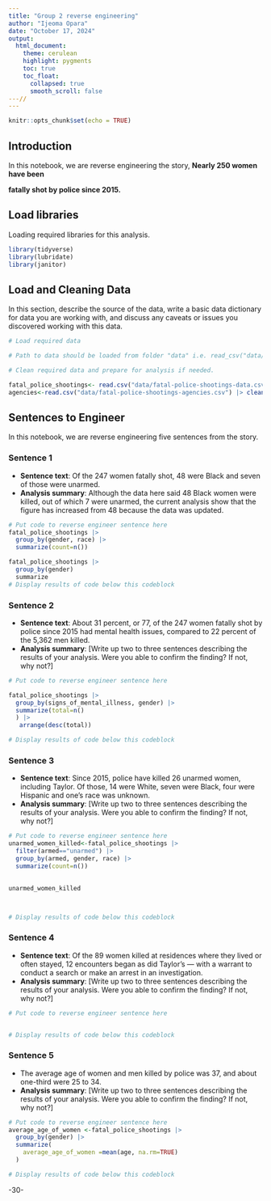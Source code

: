 ```yaml
---
title: "Group 2 reverse engineering"
author: "Ijeoma Opara"
date: "October 17, 2024"
output:
  html_document:
    theme: cerulean
    highlight: pygments
    toc: true
    toc_float:
      collapsed: true
      smooth_scroll: false
---//
---
```


```r
knitr::opts_chunk$set(echo = TRUE)
```

## Introduction

In this notebook, we are reverse engineering the story, **Nearly 250 women have been**

**fatally shot by police since 2015.**

## Load libraries

Loading required libraries for this analysis.

```r
library(tidyverse)
library(lubridate)
library(janitor)
```

## Load and Cleaning Data

In this section, describe the source of the data, write a basic data dictionary for data you are working with, and discuss any caveats or issues you discovered working with this data.

```r
# Load required data

# Path to data should be loaded from folder "data" i.e. read_csv("data/name_of_data.csv")

# Clean required data and prepare for analysis if needed. 

fatal_police_shootings<- read.csv("data/fatal-police-shootings-data.csv") |> clean_names()
agencies<-read.csv("data/fatal-police-shootings-agencies.csv") |> clean_names()

```

## Sentences to Engineer

In this notebook, we are reverse engineering five sentences from the story.

### Sentence 1

-   **Sentence text**: Of the 247 women fatally shot, 48 were Black and seven of those were unarmed.
-   **Analysis summary**: Although the data here said 48 Black women were killed, out of which 7 were unarmed, the current analysis show that the figure has increased from 48 because the data was updated.

```r
# Put code to reverse engineer sentence here
fatal_police_shootings |> 
  group_by(gender, race) |> 
  summarize(count=n())

fatal_police_shootings |> 
  group_by(gender)
  summarize
# Display results of code below this codeblock

```

### Sentence 2

-   **Sentence text**: About 31 percent, or 77, of the 247 women fatally shot by police since 2015 had mental health issues, compared to 22 percent of the 5,362 men killed.
-   **Analysis summary**: [Write up two to three sentences describing the results of your analysis. Were you able to confirm the finding? If not, why not?]

```r
# Put code to reverse engineer sentence here

fatal_police_shootings |> 
  group_by(signs_of_mental_illness, gender) |>
  summarize(total=n()
  ) |>
   arrange(desc(total))

# Display results of code below this codeblock

```

### Sentence 3

-   **Sentence text**: Since 2015, police have killed 26 unarmed women, including Taylor. Of those, 14 were White, seven were Black, four were Hispanic and one’s race was unknown.
-   **Analysis summary**: [Write up two to three sentences describing the results of your analysis. Were you able to confirm the finding? If not, why not?]

```r
# Put code to reverse engineer sentence here
unarmed_women_killed<-fatal_police_shootings |>
  filter(armed=="unarmed") |>
  group_by(armed, gender, race) |>
  summarize(count=n())
  

unarmed_women_killed



# Display results of code below this codeblock

```

### Sentence 4

-   **Sentence text**: Of the 89 women killed at residences where they lived or often stayed, 12 encounters began as did Taylor’s — with a warrant to conduct a search or make an arrest in an investigation.
-   **Analysis summary**: [Write up two to three sentences describing the results of your analysis. Were you able to confirm the finding? If not, why not?]

```r
# Put code to reverse engineer sentence here


# Display results of code below this codeblock

```

### Sentence 5

-   The average age of women and men killed by police was 37, and about one-third were 25 to 34.
-   **Analysis summary**: [Write up two to three sentences describing the results of your analysis. Were you able to confirm the finding? If not, why not?]

```r
# Put code to reverse engineer sentence here
average_age_of_women <-fatal_police_shootings |>
  group_by(gender) |>
  summarize(
    average_age_of_women =mean(age, na.rm=TRUE)
  )

# Display results of code below this codeblock

```

-30-
